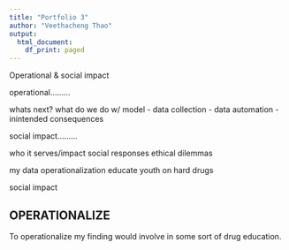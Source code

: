 ```yaml
---
title: "Portfolio 3"
author: "Veethacheng Thao"
output:
  html_document:
    df_print: paged
---
```


Operational & social impact

operational.........

whats next?
what do we do w/ model
- data collection
- data automation
- inintended consequences

social impact.........

who it serves/impact
social responses
ethical dilemmas


my data
operationalization
educate youth on hard drugs

social impact

## OPERATIONALIZE
To operationalize my finding would involve in some sort of drug education.